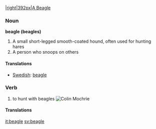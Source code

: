 |[[image:beagle.png|right|392px|A Beagle]]
=== Noun ===
'''beagle (beagles)'''
# A small short-legged smooth-coated hound, often used for hunting hares
# A person who snoops on others
==== Translations ====
*[[Swedish]]: [[beagle]]

=== Verb ===
# to hunt with beagles     [[Image:Whos biopic mochrie jpg.|right|Colin Mochrie]]
==== Translations ====

[[it:beagle]]
[[sv:beagle]]
